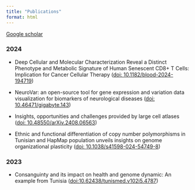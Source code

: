 ```yaml
---
title: "Publications"
format: html
---
```


[Google scholar](https://scholar.google.com/citations?user=XY4UafAAAAAJ&hl=en)

### 2024

- Deep Cellular and Molecular Characterization Reveal a Distinct Phenotype and Metabolic Signature of Human Senescent CD8+ T Cells: Implication for Cancer Cellular Therapy ([doi: 10.1182/blood-2024-194719](https://doi.org/10.1182/blood-2024-194719))

- NeuroVar: an open-source tool for gene expression and variation data visualization for biomarkers of neurological diseases ([doi: 10.46471/gigabyte.143](https://doi.org/10.46471/gigabyte.143))

- Insights, opportunities and challenges provided by large cell atlases ([doi: 10.48550/arXiv.2408.06563](https://doi.org/10.48550/arXiv.2408.06563))

- Ethnic and functional differentiation of copy number polymorphisms in Tunisian and HapMap population unveils insights on genome organizational plasticity ([doi: 10.1038/s41598-024-54749-8](https://doi.org/10.1038/s41598-024-54749-8))

### 2023

- Consanguinty and its impact on health and genome dynamic: An example from Tunisia ([doi:10.62438/tunismed.v102i5.4787](https://doi.org/10.62438/tunismed.v102i5.4787))
